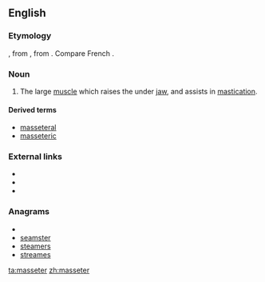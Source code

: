 ==English==

===Etymology===
{{etyl|NL.}}, from {{etyl|grc}} {{term|lang=grc|μασητήρ||a chewer, a muscle of the lower jaw used in chewing}}, from {{term|lang=grc|μασᾶσθαι||to chew}}. Compare French {{term|lang=fr|masséter}}.

===Noun===
{{en-noun}}

# {{anatomy}} The large [[muscle]] which raises the under [[jaw]], and assists in [[mastication]].

====Derived terms====
* [[masseteral]]
* [[masseteric]]

===External links===
* {{R:Webster 1913}}
* {{R:Century 1911}}
* {{R:OneLook}}

===Anagrams===
* {{alphagram|aeemrsst}}
* [[seamster#English|seamster]]
* [[steamers#English|steamers]]
* [[streames#English|streames]]

[[ta:masseter]]
[[zh:masseter]]